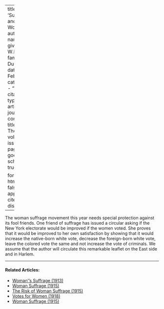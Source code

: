
---
title: 'Suffrage and Women'
author:
  - name:
      given: W.E.B.
      family: Du Bois
date: Feb. 1915
categories: 
  - ""
citation: 
  type: article-journal
  container-title: The Crisis
  volume: 9
  issue: 4
  page: 192
google-scholar: true

format:
  html:
    toc: false
    appendix-cite-as: display
---



The woman suffrage movement this year needs special protection against
its fool friends. One friend of suffrage has issued a circular asking if
the New York electorate would be improved if the women voted. She proves
that it would be improved to her own satisfaction by showing that it
would increase the native-born white vote, decrease the foreign-born
white vote, leave the colored vote the same and not increase the vote of
criminals. We assume that the author will circulate this remarkable
leaflet on the East side and in Harlem.

<!-- Similar articles start here -->
<div  class="clear-wrap"></div>
<hr>
#### Related Articles:

* [Woman''s Suffrage (1913)](/Volumes/06/01/womans_suffrage.html)
* [Woman Suffrage (1915)](/Volumes/11/01/woman_suffrage.html)
* [The Risk of Woman Suffrage (1915)](/Volumes/11/01/risk_of_woman_suffrage.html)
* [Votes for Women (1918)](/Volumes/15/01/votes_for_women.html)
* [Woman Suffrage (1915)](/Volumes/09/06/womansuffrage.html)

<!-- Similar articles end here -->